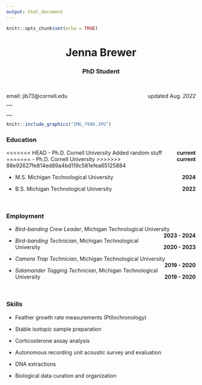 ```yaml
---
output: html_document
---
```


```r
knitr::opts_chunk$set(echo = TRUE)
```


<center> <h1> Jenna Brewer </h1> </center>

<center> <h3> PhD Student </h3> </center>

<br> 
<p style="text-align:left;">
email: jib73@cornell.edu
<span style="float:right;"> updated Aug. *2022*
</span>
</p>
---
<br>
---

```r
knitr::include_graphics("IMG_7990.JPG")

```

### Education

<<<<<<< HEAD
- Ph.D. Cornell University [**current**]{style="float:right"} Added random stuff
=======
- Ph.D. Cornell University [**current**]{style="float:right"}
>>>>>>> 88e92627fe814ed89a4bd119c581efea65125884
    
- M.S. Michigan Technological University [**2024**]{style="float:right"}

- B.S. Michigan Technological University [**2022**]{style="float:right"}

<br>

### Employment

- *Bird-banding Crew Leader*, Michigan Technological University [**2023 - 2024**]{style="float:right"}


- *Bird-banding Technician*, Michigan Technological University [**2020 - 2023**]{style="float:right"}
    
    
- *Camera Trap Technician*, Michigan Technological University [**2019 - 2020**]{style="float:right"}


- *Salamander Tagging Technician*, Michigan Technological University [**2019 - 2020**]{style="float:right"}  

<br>

### Skills

- Feather growth rate measurements (Ptilochronology) 

- Stable isotopic sample preparation

- Corticosterone assay analysis

- Autonomous recording unit acoustic survey and evaluation

- DNA extractions

- Biological data curation and organization





